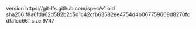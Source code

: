 version https://git-lfs.github.com/spec/v1
oid sha256:f8a6fda62d582b2c5d1c42cfb63582ee4754d4b067759609d8270fcdfa1cc66f
size 9747
